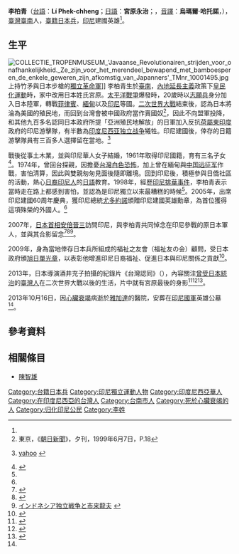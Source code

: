 {{Infobox person
|name        = 李柏青
|image       =
|image_size  = 250px
|caption     = 李柏青
|birth_date  = 1922年
|birth_place = {{TWN-JPN}}[[臺南州|臺南州]]
|death_date  = {{death date and age|2013|10|16|1922}}
|death_place = {{IDN}}[[雅加達|雅加達]]
| nationality = {{JPN-EMP}}（1922－1945）<br>{{flag|Dutch East Indies}}（1945－1949）<br>[[無國籍|無國籍]]（1949－1961）<br>{{IDN}}（1961－2013）
|occupation  = [[臺籍日本兵|臺籍日本兵]]
|known_for  = 印尼建國英雄
}}

'''李柏青'''（[[台語|台語]]：'''Lí Phek-chheng'''；[[日語|日語]]：'''宮原永治'''；{{lang-id|'''Umar Hartono'''}}，[[音譯|音譯]]：'''烏瑪爾·哈托諾'''，{{bd|1922年||2013年|10月16日|catIdx=Li}}），[[臺灣|臺灣]][[臺南|臺南]]人，[[臺籍日本兵|臺籍日本兵]]，[[印尼|印尼]]建國英雄<ref name="台裔老日兵 印尼建國英雄"></ref>。

==生平==
[[File:COLLECTIE_TROPENMUSEUM_'Javaanse_Revolutionairen_strijden_voor_onafhankelijkheid._Ze_zijn_voor_het_merendeel_bewapend_met_bamboesperen_de_enkele_geweren_zijn_afkomstig_van_Japanners'_TMnr_10001495.jpg|left]]上持竹矛與日本步槍的[[印度尼西亞獨立戰爭|獨立革命軍]]]]
李柏青生於[[臺南|臺南]]，[[內地延長主義|內地延長主義]]政策下[[皇民化運動|皇民化運動]]時，家中改用日本姓氏宮原。[[太平洋戰爭|太平洋戰爭]]爆發時，20歲時以[[陸軍特別志願兵制度|志願兵]]身分加入日本陸軍，轉戰[[菲律賓|菲律賓]]、[[緬甸|緬甸]]以及[[印尼|印尼]]等國。[[二次世界大戰|二次世界大戰]]結束後，認為日本將淪為美國的殖民地，而回到台灣會被中國政府當作賣國奴<ref name="#1">東京，《[[朝日新聞|朝日新聞]]》，夕刊，1999年6月7日，P.18</ref>，因此不向盟軍投降，和其他九百多名認同日本政府所提「亞洲殖民地解放」的日軍加入反抗[[荷屬東印度|荷屬東印度]]政府的印尼游擊隊，有半數為[[印度尼西亚独立战争|印度尼西亚独立战争]]犧牲。印尼建國後，倖存的日籍游擊隊員有三百多人選擇留在當地。<ref name="台裔老日兵 印尼建國英雄">{{cite news |url=http://www.cna.com.tw/news/aopl/201311140262-1.aspx |title=台裔老日兵 印尼建國英雄 |date=2013-11-14 |accessdate=2016-07-15 |author=周永捷 |publisher=中央通訊社 |archiveurl=https://web.archive.org/web/20160818083610/http://www.cna.com.tw/news/aopl/201311140262-1.aspx |archivedate=2016-08-18 |deadurl=yes }}[https://tw.news.yahoo.com/%E5%8F%B0%E8%A3%94%E8%80%81%E6%97%A5%E5%85%B5-%E5%8D%B0%E5%B0%BC%E5%BB%BA%E5%9C%8B%E8%8B%B1%E9%9B%84-072427759.html yahoo] {{Wayback|url=https://tw.news.yahoo.com/%E5%8F%B0%E8%A3%94%E8%80%81%E6%97%A5%E5%85%B5-%E5%8D%B0%E5%B0%BC%E5%BB%BA%E5%9C%8B%E8%8B%B1%E9%9B%84-072427759.html |date=20190614004939 }}</ref>

戰後從事土木業，並與印尼華人女子結婚，1961年取得印尼國籍，育有三名子女<ref name="「独立英雄」元日本兵">{{cite news|url=http://www.yomiuri.co.jp/zoomup/zo_05072001.htm|title=「独立英雄」元日本兵|author=宮坂永史|date=2005-07-20|accessdate=2013-11-14|publisher=読売新聞|archive-date=2013-12-03|archive-url=https://web.archive.org/web/20131203024641/http://www.yomiuri.co.jp/zoomup/zo_05072001.htm|dead-url=no}}</ref>。1974年，曾回台探親，因擔憂[[臺灣白色恐怖時期|台灣白色恐怖]]，加上曾在緬甸與[[中国远征军|中国远征军]]作戰，害怕清算，因此與雙親匆匆見面後隨即離境。回到印尼後，積極參與日僑社區的活動，熱心[[日裔印尼人|日裔印尼人]]的[[日語|日語]]教育。1998年，經歷[[印尼排華事件|印尼排華事件]]，李柏青表示當時走在路上都感到害怕，並認為是印尼獨立以來最糟糕的時候<ref name="#1"/>。2005年，出席印尼建國60周年慶典，獲印尼總統[[尤多約諾|尤多約諾]]頒贈印尼建國英雄勳章，為首位獲得這項殊榮的外國人。<ref name="台裔老日兵 印尼建國英雄"/>

2007年，[[日本首相|日本首相]][[安倍晉三|安倍晉三]]訪問印尼，與李柏青共同悼念在印尼參戰的原日本軍人，並與其合影留念<ref>{{cite news |url=http://times.hinet.net/hamiplus/news/life/14856156 |title=印尼建國英雄 台裔老日兵(圖) |date=2013-11-14 |accessdate=2013-11-14 |publisher=中央通訊社 |author=周永捷 |archivedate=2015-06-10 |archiveurl=https://web.archive.org/web/20150610215501/http://times.hinet.net/hamiplus/news/life/14856156 |deadurl=yes }}</ref><ref>{{cite news|url=http://www.cdnews.com.tw/cdnews_site/docDetail.jsp?coluid=108&docid=102534708|title=台裔老日兵　印尼安身立命|date=2013-11-14|publisher=[[中央日報|中央日報]]|author=閻光濤|archivedate=2016-08-26|archiveurl=https://web.archive.org/web/20160826012717/http://www.cdnews.com.tw/cdnews_site/docDetail.jsp?coluid=108&docid=102534708|access-date=2016-07-16|dead-url=yes}}</ref><ref>[http://www1.kamakuranet.ne.jp/murudeka/ インドネシア独立戦争と市来龍夫] {{webarchive|url=https://web.archive.org/web/20150317233949/http://www1.kamakuranet.ne.jp/murudeka/ |date=2015-03-17 }}</ref>。

2009年，身為當地倖存日本兵所組成的福祉之友會（福祉友の会）顧問，受日本政府頒[[旭日章|旭日單光章]]，以表彰他增進印尼日裔福祉、促進日本與印尼關係之貢獻<ref name="平成２１年春の叙勲">{{cite news|url=http://www.id.emb-japan.go.jp/news09_18j.html|title=平成２１年春の叙勲|date=2009-04-29|accessdate=2013-11-14|publisher=在インドネシア日本国大使館|archive-date=2019-06-14|archive-url=https://web.archive.org/web/20190614160319/https://www.id.emb-japan.go.jp/news09_18j.html|dead-url=no}}</ref>。

2013年，日本導演酒井充子拍攝的紀錄片《台灣認同》（{{lang-ja|台湾アイデンティティー}}），內容關注[[臺灣日治時期|曾受日本統治]]的[[臺灣人|臺灣人]]在二次世界大戰以後的生活，片中就有宮原最後的身影<ref>{{cite news|url=http://www.thejakartapost.com/news/2004/06/27/legacy-japanese-039merdeka039-veterans-lives.html|title=Legacy of Japanese 'Merdeka' veterans lives on|publisher=The Jakarta Post|date=2004-06-27|accessdate=2013-11-18|archive-date=2015-07-14|archive-url=https://web.archive.org/web/20150714105712/http://www.thejakartapost.com/news/2004/06/27/legacy-japanese-039merdeka039-veterans-lives.html|dead-url=no}}</ref><ref name="日女導演拍台灣 動人心弦">{{cite news|url=http://www.cna.com.tw/news/aopl/201307150005-1.aspx|title=日女導演拍台灣 動人心弦|author=楊明珠|date=2013-07-14|accessdate=2016-07-15|publisher=中央通訊社|archive-url=https://web.archive.org/web/20160818111038/http://www.cna.com.tw/news/aopl/201307150005-1.aspx|archive-date=2016-08-18|dead-url=yes}}</ref><ref name="台湾アイデンティティー">{{cite news|url=http://movie.walkerplus.com/person/269975/|title=台湾アイデンティティー|date=2013-07-06|accessdate=2013-11-18|publisher=Movie Walker|archive-url=https://web.archive.org/web/20131012014106/http://movie.walkerplus.com/person/269975/|archive-date=2013-10-12|dead-url=yes}}</ref>。

2013年10月16日，因[[心臟衰竭|心臟衰竭]]病逝於[[雅加達|雅加達]]的醫院，安葬在[[印尼國軍|印尼國軍]]英雄公墓<ref name="台裔老日兵 印尼建國英雄"/>。

==參考資料==
{{reflist}}
==相關條目==
*[[陳智雄|陳智雄]]

{{Authority control}}
{{DEFAULTSORT:L}}
[[Category:台籍日本兵|Category:台籍日本兵]]
[[Category:印尼獨立運動人物|Category:印尼獨立運動人物]]
[[Category:印度尼西亞華人|Category:印度尼西亞華人]]
[[Category:在印度尼西亞的台灣人|Category:在印度尼西亞的台灣人]]
[[Category:台南市人|Category:台南市人]]
[[Category:死於心臟衰竭的人|Category:死於心臟衰竭的人]]
[[Category:归化印尼公民|Category:归化印尼公民]]
[[Category:李姓|Category:李姓]]